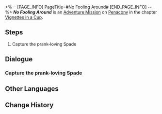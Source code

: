 <%-- [PAGE_INFO]
PageTitle=#No Fooling Around#
[END_PAGE_INFO] --%>
{{Stub|Dialogue.}}
{{Mission Infobox
|id            = 8021121
|title         = 
|image         = <!--Mission No Fooling Around.png-->
|type          = Adventure
|event_name    = 
|chapter       = Vignettes in a Cup
|requirements  = 
|summary       = <!--official mission summary from Fate's Atlas-->
|characters    = Trailblazer
|startLocation = [[Penacony]] - [[<!--starting area-->]]
|world         = Penacony
|area          = <!--starting area-->
|prev          = 
|next          = 
|rewards       = 
}}
'''''No Fooling Around''''' is an [[Adventure Mission]] on [[Penacony]] in the chapter [[Vignettes in a Cup]].

==Steps==
# Capture the prank-loving Spade

<!--
==Gameplay Notes==

--><!--
==Trial Character==

-->
==Dialogue==
{{Stub Dialogue}}
===Capture the prank-loving Spade===
{{Mission Description|type=adventure|location=<!--to be added-->|You've entered Spade's Emoscape. Now, you need to help it change its bad habit of pranking others!<br />But first, you'll need to catch it...}}
{{Dialogue Start}}
:{{tx}}
{{Dialogue End}}

==Other Languages==
{{Other Languages
|en   = No Fooling Around
|zhs  = 禁止胡闹
|zht  = 禁止胡鬧
|ja   = バカ騒ぎ禁止
|ko   = 소란 금지
|es   = Prohibido causar problemas
|fr   = Un peu de sérieux
|ru   = Довольно насмешек
|th   = ห้ามก่อความวุ่นวาย
|vi   = Cấm Gây Rối
|de   = Keine Mätzchen
|id   = Dilarang Berbuat Onar
|pt   = Sem Brincadeirinhas
}}

==Change History==
{{Change History|2.1}}
